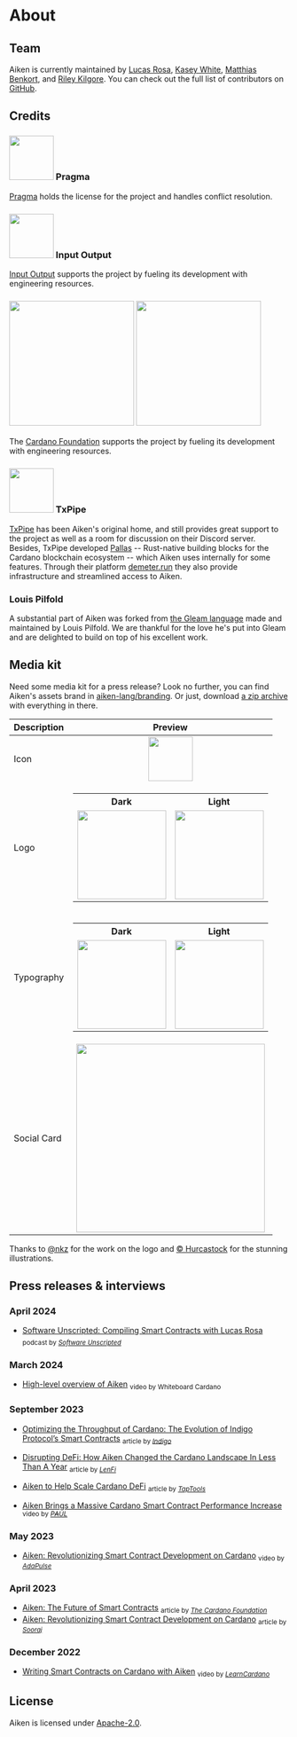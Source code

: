 ---
---

<style>{`
html.dark img.light {
  display: none;
}
html.light img.dark {
  display: none;
}
h3 {
  display: flex;
  align-items: center;
}
h3 > img {
  margin-right: 1rem;
}
`}</style>

# About

## Team

Aiken is currently maintained by [Lucas Rosa](https://github.com/rvcas),
[Kasey White](https://github.com/MicroProofs), [Matthias Benkort](https://github.com/KtorZ),
and [Riley Kilgore](https://github.com/Riley-Kilgore). You can check out the full list
of contributors on [GitHub](https://github.com/aiken-lang/aiken/graphs/contributors).

## Credits

### <img src="https://avatars.githubusercontent.com/u/161820110?s=200&v=4"  width="80" /> Pragma

[Pragma](https://pragma.io/) holds the license for the project and handles conflict resolution.

### <img src="https://avatars.githubusercontent.com/u/12909177?s=200&v=4"  width="80" /> Input Output

[Input Output](https://iohk.io/) supports the project by fueling its development with engineering resources.

### <img src="https://raw.githubusercontent.com/aiken-lang/.github/main/.github/CF-Logo-Full-Blue_1500px.png"  width="225" class="light" /> <img src="https://raw.githubusercontent.com/aiken-lang/.github/main/.github/CF-Logo-Full-White_1500px.png" width="225" class="dark" />

The [Cardano Foundation](https://cardanofoundation.org/) supports the project by fueling its development with engineering resources.

### <img src="https://avatars.githubusercontent.com/u/92830323?s=200&v=4" width="80" /> TxPipe

[TxPipe](https://txpipe.io/) has been Aiken's original home, and still provides great support to the project as well as a room for discussion on their Discord server. Besides, TxPipe developed [Pallas](https://github.com/txpipe/pallas) -- Rust-native building blocks for the Cardano blockchain ecosystem -- which Aiken uses internally for some features. Through their platform [demeter.run](https://demeter.run/) they also provide infrastructure and streamlined access to Aiken.

### Louis Pilfold

A substantial part of Aiken was forked from [the Gleam language](https://gleam.run/) made and maintained by Louis Pilfold. We are thankful for the love he's put into Gleam and are delighted to build on top of his excellent work.

## Media kit

Need some media kit for a press release? Look no further, you can find Aiken's assets brand in [aiken-lang/branding](https://github.com/aiken-lang/branding). Or just, download [a zip archive](https://github.com/aiken-lang/branding/archive/refs/heads/main.zip) with everything in there.

| Description |                                                                                                                                                                      Preview                                                                                                                                                                       |
| ----------- | :------------------------------------------------------------------------------------------------------------------------------------------------------------------------------------------------------------------------------------------------------------------------------------------------------------------------------------------------: |
| Icon        |                                                                                                                 <img src="https://raw.githubusercontent.com/aiken-lang/branding/main/assets/icon.png" loading="lazy" width="80" />                                                                                                                 |
| Logo        |     <table> <tr> <th>Dark</th> <th>Light</th> </tr> <tr> <td><img src="https://raw.githubusercontent.com/aiken-lang/branding/main/assets/logo-dark.png"  loading="lazy" width="160" /></td> <td><img src="https://raw.githubusercontent.com/aiken-lang/branding/main/assets/logo-light.png" loading="lazy" width="160" /></td> </tr> </table>      |
| Typography  | <table> <tr> <th>Dark</th> <th>Light</th> </tr> <tr> <td><img src="https://raw.githubusercontent.com/aiken-lang/branding/main/assets/aiken-typo8k-dark.png" loading="lazy" width="160" /></td> <td><img src="https://raw.githubusercontent.com/aiken-lang/branding/main/assets/aiken-typo8k.png" loading="lazy" width="160" /></td> </tr> </table> |
| Social Card |                                                                                                                                              <img src="/open-graph.png" loading="lazy" width="340" />                                                                                                                                              |

Thanks to [@nkz](https://twitter.com/nkzthecreator) for the work on the logo and [© Hurcastock](https://www.hurcastock.com) for the stunning illustrations.

## Press releases & interviews

### April 2024

- [Software Unscripted: Compiling Smart Contracts with Lucas Rosa](https://shows.acast.com/software-unscripted/episodes/664fde448c77cc0013b33385) <sub>podcast by _[Software Unscripted](https://x.com/sw_unscripted)_</sub>

### March 2024

- [High-level overview of Aiken](https://www.youtube.com/watch?v=6qZDldB3HLA) <sub>video by Whiteboard Cardano</sub>

### September 2023

- [Optimizing the Throughput of Cardano: The Evolution of Indigo Protocol’s Smart Contracts](https://indigoprotocol1.medium.com/optimizing-the-throughput-of-cardano-the-evolution-of-indigo-protocols-smart-contracts-a498ecc42823) <sub>article by _[Indigo](https://indigoprotocol.io/)_</sub>

- [Disrupting DeFi: How Aiken Changed the Cardano Landscape In Less Than A Year](https://medium.com/@lenfi/disrupting-defi-how-aiken-changed-the-cardano-landscape-in-less-than-a-year-946c113d4636) <sub>article by _[LenFi](https://lenfi.io/)_</sub>

- [Aiken to Help Scale Cardano DeFi](https://medium.com/tap-in-with-taptools/aiken-to-help-scale-cardano-defi-371027f6c7ce) <sub>article by _[TapTools](https://www.taptools.io/)_</sub>

- [Aiken Brings a Massive Cardano Smart Contract Performance Increase](https://www.youtube.com/watch?v=4Y1UieAhszY) <sub>video by _[P₳UL](https://twitter.com/cwpaulm)_</sub>

### May 2023

- [Aiken: Revolutionizing Smart Contract Development on Cardano](https://www.youtube.com/watch?v=SpNX3Hun7fM) <sub>video by _[AdaPulse](https://adapulse.io/)_</sub>

### April 2023

- [Aiken: The Future of Smart Contracts](https://cardanofoundation.org/en/news/aiken-the-future-of-smart-contracts/) <sub>article by _[The Cardano Foundation](https://twitter.com/Cardano_CF)_</sub>
- [Aiken: Revolutionizing Smart Contract Development on Cardano](https://adapulse.io/aiken-revolutionizing-smart-contract-development-on-cardano/) <sub>article by _[Sooraj](https://twitter.com/SoorajKSaju)_</sub>

### December 2022

- [Writing Smart Contracts on Cardano with Aiken](https://www.youtube.com/watch?v=JWmvVJz_X1M&pp=ygUNYWlrZW4gY2FyZGFubw%3D%3D) <sub>video by _[LearnCardano](https://learncardano.io/)_</sub>

## License

Aiken is licensed under [Apache-2.0](https://github.com/aiken-lang/aiken/blob/main/LICENSE).
